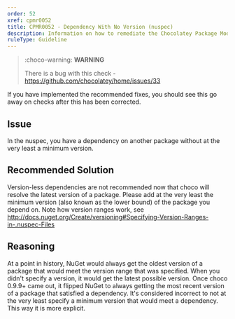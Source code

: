 ```yaml
---
order: 52
xref: cpmr0052
title: CPMR0052 - Dependency With No Version (nuspec)
description: Information on how to remediate the Chocolatey Package Moderation Rule 0052
ruleType: Guideline
---
```


<?! Include "../../../../../shared/package-validator-rule-guideline.txt" /?>

> :choco-warning: **WARNING**
>
> There is a bug with this check - https://github.com/chocolatey/home/issues/33

If you have implemented the recommended fixes, you should see this go away on checks after this has been corrected.

## Issue

In the nuspec, you have a dependency on another package without at the very least a minimum version.

## Recommended Solution

Version-less dependencies are not recommended now that choco will resolve the latest version of a package. Please add at the very least the minimum version (also known as the lower bound) of the package you depend on. Note how version ranges work, see http://docs.nuget.org/Create/versioning#Specifying-Version-Ranges-in-.nuspec-Files

## Reasoning

At a point in history, NuGet would always get the oldest version of a package that would meet the version range that was specified. When you didn't specify a version, it would get the latest possible version. Once choco 0.9.9+ came out, it flipped NuGet to always getting the most recent version of a package that satisfied a dependency. It's considered incorrect to not at the very least specify a minimum version that would meet a dependency. This way it is more explicit.